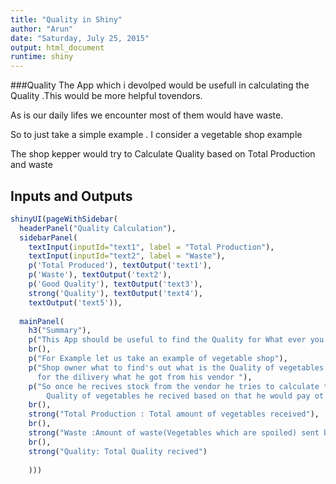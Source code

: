 ```yaml
---
title: "Quality in Shiny"
author: "Arun"
date: "Saturday, July 25, 2015"
output: html_document
runtime: shiny
---
```


###Quality
The App which i devolped would be usefull in calculating the Quality .This would be more helpful tovendors.

As is our daily lifes we encounter most of them would have waste.

So to just  take a simple example . I consider a vegetable shop example

The shop kepper would try to Calculate Quality based on Total Production and  waste


## Inputs and Outputs



```r
shinyUI(pageWithSidebar( 
  headerPanel("Quality Calculation"), 
  sidebarPanel(
    textInput(inputId="text1", label = "Total Production"),
    textInput(inputId="text2", label = "Waste"),
    p('Total Produced'), textOutput('text1'),
    p('Waste'), textOutput('text2'),
    p('Good Quality'), textOutput('text3'),
    strong('Quality'), textOutput('text4'),
    textOutput('text5')),
  
  mainPanel(
    h3("Summary"),
    p("This App should be useful to find the Quality for What ever you like"),
    br(),
    p("For Example let us take an example of vegetable shop"),
    p("Shop owner what to find's out what is the Quality of vegetables
      for the dilivery what he got from his vendor "),
    p("So once he recives stock from the vendor he tries to calculate the
        Quality of vegetables he recived based on that he would pay ot the vendor."),
    br(),
    strong("Total Production : Total amount of vegetables received"),
    br(),
    strong("Waste :Amount of waste(Vegetables which are spoiled) sent by vendor"),
    br(),
    strong("Quality: Total Quality recived")
    
    )))
```





